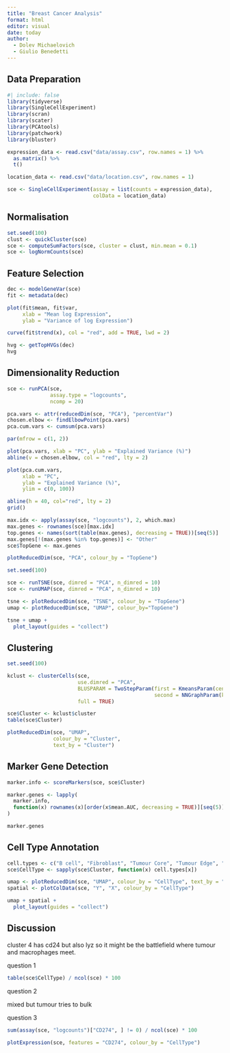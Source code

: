 ```yaml
---
title: "Breast Cancer Analysis"
format: html
editor: visual
date: today
author:
  - Dolev Michaelovich
  - Giulio Benedetti
---
```


## Data Preparation

```r
#| include: false
library(tidyverse)
library(SingleCellExperiment)
library(scran)
library(scater)
library(PCAtools)
library(patchwork)
library(bluster)
```

```r
expression_data <- read.csv("data/assay.csv", row.names = 1) %>%
  as.matrix() %>%
  t()

location_data <- read.csv("data/location.csv", row.names = 1)
```

```r
sce <- SingleCellExperiment(assay = list(counts = expression_data),
                            colData = location_data)
```

## Normalisation

```r
set.seed(100)
clust <- quickCluster(sce)
sce <- computeSumFactors(sce, cluster = clust, min.mean = 0.1)
sce <- logNormCounts(sce)
```

## Feature Selection

```r
dec <- modelGeneVar(sce)
fit <- metadata(dec)

plot(fit$mean, fit$var,
     xlab = "Mean log Expression",
     ylab = "Variance of log Expression")

curve(fit$trend(x), col = "red", add = TRUE, lwd = 2)
```

```r
hvg <- getTopHVGs(dec)
hvg
```

## Dimensionality Reduction

```r
sce <- runPCA(sce,
              assay.type = "logcounts",
              ncomp = 20)

pca.vars <- attr(reducedDim(sce, "PCA"), "percentVar")
chosen.elbow <- findElbowPoint(pca.vars)
pca.cum.vars <- cumsum(pca.vars)
```

```r
par(mfrow = c(1, 2))

plot(pca.vars, xlab = "PC", ylab = "Explained Variance (%)")
abline(v = chosen.elbow, col = "red", lty = 2)

plot(pca.cum.vars,
     xlab = "PC",
     ylab = "Explained Variance (%)",
     ylim = c(0, 100))

abline(h = 40, col="red", lty = 2)
grid()
```

```r
max.idx <- apply(assay(sce, "logcounts"), 2, which.max)
max.genes <- rownames(sce)[max.idx]
top.genes <- names(sort(table(max.genes), decreasing = TRUE))[seq(5)]
max.genes[!(max.genes %in% top.genes)] <- "Other"
sce$TopGene <- max.genes
```

```r
plotReducedDim(sce, "PCA", colour_by = "TopGene")
```

```r
set.seed(100)

sce <- runTSNE(sce, dimred = "PCA", n_dimred = 10)
sce <- runUMAP(sce, dimred = "PCA", n_dimred = 10)
```

```r
tsne <- plotReducedDim(sce, "TSNE", colour_by = "TopGene")
umap <- plotReducedDim(sce, "UMAP", colour_by="TopGene")

tsne + umap +
  plot_layout(guides = "collect")
```

## Clustering

```r
set.seed(100)

kclust <- clusterCells(sce,
                       use.dimred = "PCA",
                       BLUSPARAM = TwoStepParam(first = KmeansParam(centers = 1000),
                                                second = NNGraphParam(k = 10)),
                       full = TRUE)

sce$Cluster <- kclust$cluster
table(sce$Cluster)
```

```r
plotReducedDim(sce, "UMAP",
               colour_by = "Cluster",
               text_by = "Cluster")
```

## Marker Gene Detection

```r
marker.info <- scoreMarkers(sce, sce$Cluster)

marker.genes <- lapply(
  marker.info,
  function(x) rownames(x)[order(x$mean.AUC, decreasing = TRUE)][seq(5)]
)

marker.genes
```

## Cell Type Annotation


```r
cell.types <- c("B cell", "Fibroblast", "Tumour Core", "Tumour Edge", "T cell", "Tumour Core")
sce$CellType <- sapply(sce$Cluster, function(x) cell.types[x])
```

```r
umap <- plotReducedDim(sce, "UMAP", colour_by = "CellType", text_by = "Cluster")
spatial <- plotColData(sce, "Y", "X", colour_by = "CellType")

umap + spatial +
  plot_layout(guides = "collect")
```

## Discussion

cluster 4 has cd24 but also lyz so it might be the battlefield where tumour and macrophages meet.

question 1

```r
table(sce$CellType) / ncol(sce) * 100
```

question 2

mixed but tumour tries to bulk

question 3

```r
sum(assay(sce, "logcounts")["CD274", ] != 0) / ncol(sce) * 100
```


```r
plotExpression(sce, features = "CD274", colour_by = "CellType")
```


